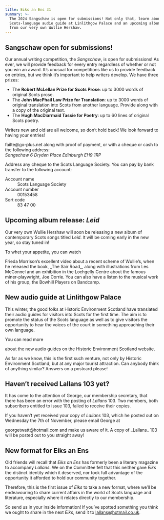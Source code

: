 ```yaml
---
title: Eiks an Ens 31
summary: >-
  The 2024 Sangschaw is open for submissions! Not only that, learn about a new
  Scots-language audio guide at Linlithgow Palace and an upcoming album release
  from our very own Wullie Hershaw.
---
```


## Sangschaw open for submissions!

Our annual writing competition, the _Sangschaw_, is open for submissions!
As ever, we will provide feedback for every entry regardless of whether or not
you win an award. It’s unusual for competitions like us to provide feedback on
entries, but we think it’s important to help writers develop. We have three
prizes:

- The **Robert McLellan Prize for Scots Prose**: up to 3000 words of original
  Scots prose.
- The **John MacPhail Law Prize for Translation**: up to 3000 words of
  original translation into Scots from another language. Provide along with a
  copy of the original text.
- The **Hugh MacDiarmaid Tassie for Poetry**: up to 60 lines of original Scots
  poetry.

Writers new and old are all welcome, so don’t hold back! We look forward to
having your entries!
<Link href="mailto:failte@go-plus.net">failte@go-plus.net</Link>
along with proof of payment, or with a cheque or cash to the following address:

<address>
  Sangschaw  
  6 Dryden Place  
  Edinburgh  
  EH9 1RP  
</address>

Address any cheque to the Scots Language Society. You can pay by bank transfer
to the following account:

<dl>
  <dt>Account name</dt>
  <dd>Scots Language Society</dd>

  <dt>Account number</dt>
  <dd>00153458</dd>

  <dt>Sort code</dt>
  <dd>83 47 00</dd>
</dl>

## Upcoming album release: _Leid_

Our very own Wullie Hershaw will soon be releasing a new album of contemporary
Scots songs titled _Leid_. It will be coming early in the new year, so stay
tuned in!

To whet your appetite, you can watch
<Link href="https://www.scotsradio.com/the-sair-road/">Frieda Morrison’s excellent video about a recent scheme of Wullie’s</Link>, when he released the book,
_The Sair Road_, along with illustrations from Les McConnel and an exhibition
in the Lochgelly Centre about the famous miner-playwright, Joe Corrie. You can
also have a listen to the musical work of his group,
<Link href="https://thebowhillplayers.bandcamp.com">the Bowhill Players on Bandcamp</Link>.

## New audio guide at Linlithgow Palace

This winter, the good folks at Historic Environment Scotland have translated
their audio guides for visitors into Scots for the first time. The aim is to
promote the status of the Scots language as well as to give visitors the
opportunity to hear the voices of the court in something approaching their own
language.

You can read more
<Link href="https://hes-newsroom.prgloo.com/news/new-scots-lug-in-guide-at-lithgae-palace">about the new audio guides on the Historic Environment Scotland website</Link>.

As far as we know, this is the first such venture, not only by Historic
Environment Scotland, but at any major tourist attraction. Can anybody think of
anything similar? Answers on a postcard please!

## Haven’t received Lallans 103 yet?

It has come to the attention of George, our membership secretary, that there
has been an error with the posting of _Lallans_ 103. Two members, both
subscribers entitled to issue 103, failed to receive their copies.

If you haven’t yet received your copy of _Lallans_ 103, which he posted out on
Wednesday the 7th of November, please email George at
<Link href="mailto:georgetwatt@hotmail.com">georgetwatt@hotmail.com</Link>
and make us aware of it. A copy of _Lallans_ 103 will be posted out to you
straight away!

## New format for Eiks an Ens

Old friends will recall that _Eiks an Ens_ has formerly been a literary
magazine to accompany _Lallans_. We on the Committee felt that this neither
gave _Eiks_ the distinct identity which it deserved, nor took full advantage of
the opportunity it afforded to hold our community together.

Therefore, this is the first issue of _Eiks_ to take a new format, where we’ll
be endeavouring to share current affairs in the world of Scots language and
literature, especially where it relates directly to our membership.

So send us in your inside information! If you’ve spotted something you think we
ought to share in the next _Eiks_, send it to lallans@hotmail.co.uk.
